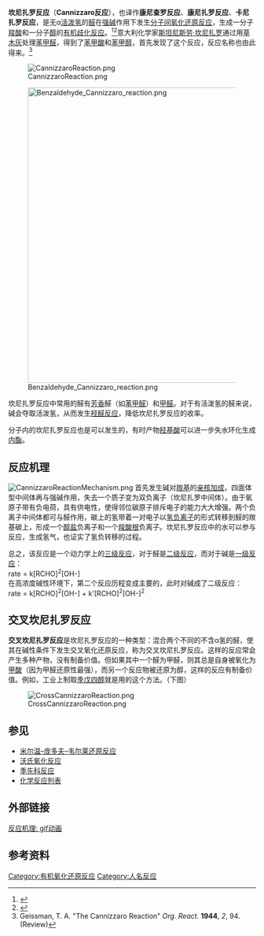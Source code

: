 {{NoteTA
|T=zh-hans:坎尼扎罗反应;zh-hant:坎尼乍若反應
|1=zh-hans:坎尼扎罗;zh-hant:坎尼乍若
}}
'''坎尼扎罗反应'''（'''Cannizzaro反应'''），也译作'''康尼查罗反应'''、'''康尼扎罗反应'''、'''卡尼扎罗反应'''，是无α[[活泼氢|活泼氢]]的[[醛|醛]]在[[强碱|强碱]]作用下发生[[分子间|分子间]][[氧化还原反应|氧化还原反应]]，生成一分子[[羧酸|羧酸]]和一分子[[醇|醇]]的[[有机反应|有机]][[歧化反应|歧化反应]]。<ref>{{cite journal
| author = Cannizzaro, S.
| title  = Ueber den der Benzoësäure entsprechenden Alkohol
| journal = [[Liebigs_Annalen|Liebigs Annalen]] 
| year = 1853
| volume = 88
| pages = 129–130
| doi = 10.1002/jlac.18530880114}}</ref><ref>{{cite journal
| author = List, K.; Limpricht, H.
| title  = Ueber das sogenannte Benzoëoxyd und einige andere gepaarte Verbindungen
| journal = [[Liebigs_Annalen|Liebigs Annalen]] 
| year = 1854
| volume = 90
| pages = 190–210
| doi = 10.1002/jlac.18540900211
}}</ref>意大利化学家[[斯坦尼斯劳·坎尼扎罗|斯坦尼斯劳·坎尼扎罗]]通过用[[草木灰|草木灰]]处理[[苯甲醛|苯甲醛]]，得到了[[苯甲酸|苯甲酸]]和[[苯甲醇|苯甲醇]]，首先发现了这个反应，反应名称也由此得来。<ref>Geissman, T. A. "The Cannizzaro Reaction" ''Org. React.'' '''1944''', ''2'', 94. {{DOI|10.1002/0471264180.or002.03}}(Review)</ref>

[[File:CannizzaroReaction.png|center]]

[[File:Benzaldehyde_Cannizzaro_reaction.png|600px]]

坎尼扎罗反应中常用的醛有[[芳香|芳香]]醛（如[[苯甲醛|苯甲醛]]）和[[甲醛|甲醛]]。对于有活泼氢的醛来说，碱会夺取活泼氢，从而发生[[羟醛反应|羟醛反应]]，降低坎尼扎罗反应的收率。

分子内的坎尼扎罗反应也是可以发生的，有时产物[[羟基酸|羟基酸]]可以进一步失水环化生成[[内酯|内酯]]。

== 反应机理 ==
[[File:CannizzaroReactionMechanism.png|center]]
首先发生碱对[[羰基|羰基]]的[[亲核加成|亲核加成]]，四面体型中间体再与强碱作用，失去一个质子变为双负离子（坎尼扎罗中间体）。由于氧原子带有负电荷，具有供电性，使得邻位碳原子排斥电子的能力大大增强。两个负离子中间体都可与醛作用，碳上的氢带着一对电子以[[氢负离子|氢负离子]]的形式转移到醛的羰基碳上，形成一个[[醇盐|醇盐]]负离子和一个[[羧酸根|羧酸根]]负离子。坎尼扎罗反应中的水可以参与反应，生成氢气，也证实了氢负转移的过程。

总之，该反应是一个动力学上的[[三级反应|三级反应]]，对于醛是[[二级反应|二级反应]]，而对于碱是[[一级反应|一级反应]]： <br />
rate = k[RCHO]<sup>2</sup>[OH-]  <br />
在高浓度碱性环境下，第二个反应历程变成主要的，此时对碱成了二级反应： <br />
rate = k[RCHO]<sup>2</sup>[OH-] + k'[RCHO]<sup>2</sup>[OH-]<sup>2</sup><br />

== 交叉坎尼扎罗反应 ==
'''交叉坎尼扎罗反应'''是坎尼扎罗反应的一种类型：混合两个不同的不含α氢的醛，使其在碱性条件下发生交叉氧化还原反应，称为交叉坎尼扎罗反应。这样的反应常会产生多种产物，没有制备价值。但如果其中一个醛为甲醛，则其总是自身被氧化为[[甲酸|甲酸]]（因为甲醛还原性最强），而另一个反应物被还原为醇，这样的反应有制备价值。例如，工业上制取[[季戊四醇|季戊四醇]]就是用的这个方法。（下图）

[[File:CrossCannizzaroReaction.png|center]]

== 参见 ==
* [[米尔温–庞多夫–韦尔莱还原反应|米尔温–庞多夫–韦尔莱还原反应]]
* [[沃氏氧化反应|沃氏氧化反应]]
* [[季先科反应|季先科反应]]
* [[化学反应列表|化学反应列表]]

== 外部链接 ==
[https://commons.wikimedia.org/wiki/File%3AC-R_startAnimGif.gif 反应机理: gif动画 ]{{Wayback|url=https://commons.wikimedia.org/wiki/File%3AC-R_startAnimGif.gif |date=20141028021014 }}

== 参考资料 ==
<div class="references-small">
<references/>
</div>

[[Category:有机氧化还原反应|Category:有机氧化还原反应]]
[[Category:人名反应|Category:人名反应]]